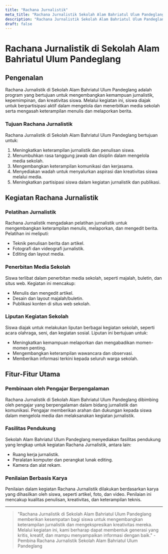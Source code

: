 ```yaml
---
title: "Rachana Jurnalistik"
meta_title: "Rachana Jurnalistik Sekolah Alam Bahriatul Ulum Pandeglang"
description: "Rachana Jurnalistik Sekolah Alam Bahriatul Ulum Pandeglang"
draft: false
---
```


# Rachana Jurnalistik di Sekolah Alam Bahriatul Ulum Pandeglang

## Pengenalan

Rachana Jurnalistik di Sekolah Alam Bahriatul Ulum Pandeglang adalah program yang bertujuan untuk mengembangkan kemampuan jurnalistik, kepemimpinan, dan kreativitas siswa. Melalui kegiatan ini, siswa diajak untuk berpartisipasi aktif dalam mengelola dan menerbitkan media sekolah serta mengasah keterampilan menulis dan melaporkan berita.

### Tujuan Rachana Jurnalistik

Rachana Jurnalistik di Sekolah Alam Bahriatul Ulum Pandeglang bertujuan untuk:
1. Meningkatkan keterampilan jurnalistik dan penulisan siswa.
2. Menumbuhkan rasa tanggung jawab dan disiplin dalam mengelola media sekolah.
3. Mengembangkan keterampilan komunikasi dan kerjasama.
4. Menyediakan wadah untuk menyalurkan aspirasi dan kreativitas siswa melalui media.
5. Meningkatkan partisipasi siswa dalam kegiatan jurnalistik dan publikasi.

## Kegiatan Rachana Jurnalistik

### Pelatihan Jurnalistik

Rachana Jurnalistik mengadakan pelatihan jurnalistik untuk mengembangkan keterampilan menulis, melaporkan, dan mengedit berita. Pelatihan ini meliputi:
- Teknik penulisan berita dan artikel.
- Fotografi dan videografi jurnalistik.
- Editing dan layout media.

### Penerbitan Media Sekolah

Siswa terlibat dalam penerbitan media sekolah, seperti majalah, buletin, dan situs web. Kegiatan ini mencakup:
- Menulis dan mengedit artikel.
- Desain dan layout majalah/buletin.
- Publikasi konten di situs web sekolah.

### Liputan Kegiatan Sekolah

Siswa diajak untuk melakukan liputan berbagai kegiatan sekolah, seperti acara olahraga, seni, dan kegiatan sosial. Liputan ini bertujuan untuk:
- Meningkatkan kemampuan melaporkan dan mengabadikan momen-momen penting.
- Mengembangkan keterampilan wawancara dan observasi.
- Memberikan informasi terkini kepada seluruh warga sekolah.

## Fitur-Fitur Utama

### Pembinaan oleh Pengajar Berpengalaman

Rachana Jurnalistik di Sekolah Alam Bahriatul Ulum Pandeglang dibimbing oleh pengajar yang berpengalaman dalam bidang jurnalistik dan komunikasi. Pengajar memberikan arahan dan dukungan kepada siswa dalam mengelola media dan melaksanakan kegiatan jurnalistik.

### Fasilitas Pendukung

Sekolah Alam Bahriatul Ulum Pandeglang menyediakan fasilitas pendukung yang lengkap untuk kegiatan Rachana Jurnalistik, antara lain:
- Ruang kerja jurnalistik.
- Peralatan komputer dan perangkat lunak editing.
- Kamera dan alat rekam.

### Penilaian Berbasis Karya

Penilaian dalam kegiatan Rachana Jurnalistik dilakukan berdasarkan karya yang dihasilkan oleh siswa, seperti artikel, foto, dan video. Penilaian ini mencakup kualitas penulisan, kreativitas, dan keterampilan teknis.

---

> "Rachana Jurnalistik di Sekolah Alam Bahriatul Ulum Pandeglang memberikan kesempatan bagi siswa untuk mengembangkan keterampilan jurnalistik dan mengekspresikan kreativitas mereka. Melalui kegiatan ini, kami berharap dapat membentuk generasi yang kritis, kreatif, dan mampu menyampaikan informasi dengan baik." - Pembina Rachana Jurnalistik Sekolah Alam Bahriatul Ulum Pandeglang
